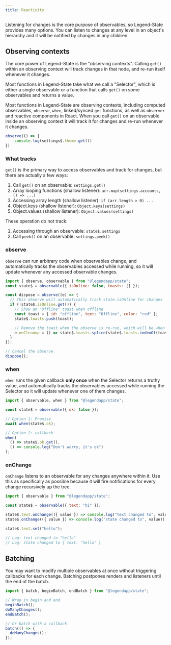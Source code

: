 ```yaml
---
title: Reactivity
---
```


Listening for changes is the core purpose of observables, so Legend-State provides many options. You can listen to changes at any level in an object's hierarchy and it will be notified by changes in any children.

## Observing contexts

The core power of Legend-State is the "observing contexts". Calling `get()` within an observing context will track changes in that node, and re-run itself whenever it changes.

Most functions in Legend-State take what we call a "Selector", which is either a single observable or a function that calls `get()` on some observables and returns a value.

Most functions in Legend-State are observing contexts, including computed observables, `observe`, `when`, linked/synced `get` functions, as well as `observer` and reactive components in React. When you call `get()` on an observable inside an observing context it will track it for changes and re-run whenever it changes.

```js
observe(() => {
    console.log(settings$.theme.get())
})
```

### What tracks

`get()` is the primary way to access observables and track for changes, but there are actually a few ways:

1. Call `get()` on an observable: `settings.get()`
2. Array looping functions (shallow listener): `arr.map(settings.accounts, () => ...)`
3. Accessing array length (shallow listener): `if (arr.length > 0) ...`
4. Object.keys (shallow listener): `Object.keys(settings)`
4. Object.values (shallow listener): `Object.values(settings)`

These operation do not track:

1. Accessing through an observable: `state$.settings`
2. Call `peek()` on an observable: `settings.peek()`

### observe

`observe` can run arbitrary code when observables change, and automatically tracks the observables accessed while running, so it will update whenever any accessed observable changes.

```js
import { observe, observable } from "@legendapp/state";
const state$ = observable({ isOnline: false, toasts: [] });

const dispose = observe((e) => {
  // This observe will automatically track state.isOnline for changes
  if (!state$.isOnline.get()) {
    // Show an "Offline" toast when offline
    const toast = { id: "offline", text: "Offline", color: "red" };
    state$.toasts.push(toast);

    // Remove the toast when the observe is re-run, which will be when isOnline becomes true
    e.onCleanup = () => state$.toasts.splice(state$.toasts.indexOf(toast), 1);
  }
});

// Cancel the observe
dispose();
```

### when

`when` runs the given callback **only once** when the Selector returns a truthy value, and automatically tracks the observables accessed while running the Selector so it will update whenever one of them changes.

```js
import { observable, when } from "@legendapp/state";

const state$ = observable({ ok: false });

// Option 1: Promise
await when(state$.ok);

// Option 2: callback
when(
  () => state$.ok.get(),
  () => console.log("Don't worry, it's ok")
);
```

### onChange

`onChange` listens to an observable for any changes anywhere within it. Use this as specifically as possible because it will fire notifications for every change recursively up the tree.

```js
import { observable } from "@legendapp/state";

const state$ = observable({ text: "hi" });

state$.text.onChange(({ value }) => console.log("text changed to", value));
state$.onChange(({ value }) => console.log("state changed to", value));

state$.text.set("hello");

// Log: text changed to "hello"
// Log: state changed to { text: "hello" }
```

## Batching

You may want to modify multiple observables at once without triggering callbacks for each change. Batching postpones renders and listeners until the end of the batch.

```js
import { batch, beginBatch, endBatch } from "@legendapp/state";

// Wrap in begin and end
beginBatch();
doManyChanges();
endBatch();

// Or batch with a callback
batch(() => {
  doManyChanges();
});
```

